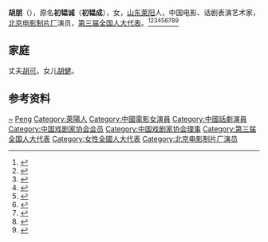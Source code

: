 '''胡朋'''（{{bd|1916年||2004年}}），原名'''初韫诚'''（'''初韫成'''），女，[[山东|山东]][[莱阳|莱阳]]人，中国电影、话剧表演艺术家，[[北京电影制片厂|北京电影制片厂]]演员，[[第三届全国人大代表|第三届全国人大代表]]。<ref>{{Cite book|title=华夏妇女名人词典|author=周行健主编|publisher=华夏出版社|year=1988|isbn=|location=北京|pages=}}</ref><ref>{{Cite book|title=古今中外女名人辞典|author=中国妇女管理干部学院编|publisher=中国广播电视出版社|year=1989|isbn=|location=北京|pages=}}</ref><ref>{{Cite book|title=中华当代文化名人大辞典|author=张品兴, 殷登祥, 陈有进等主编|publisher=中国广播电视出版社|year=1992|isbn=9787504315137|location=北京|pages=}}</ref><ref>{{Cite book|title=20世纪中华人物名字号辞典|author=周家珍编著|publisher=法律出版社|year=2000|isbn=9787503628320|location=北京|pages=}}</ref><ref>{{Cite book|title=中外影视大辞典|author=汪流主编; 王志敏, 陈山, 张会军等副主编|publisher=中国广播电视出版社|year=2001|isbn=|location=北京|pages=}}</ref><ref>{{Cite book|title=中国当代文艺名人辞典|author=谷向阳, 王庆新主编|publisher=学苑出版社|year=1994|isbn=|location=北京|pages=}}</ref><ref>{{Cite book|title=中国电影电视艺术家辞典|author=何厚桢主编|publisher=中国学术期刊（光盘版）电子杂志社|year=2007|isbn=|location=北京|pages=}}</ref><ref>{{Cite book|title=二十世纪中国名人辞典|author=蔡开松, 于信凤主编; 曾卓明, 周溯源, 赵书刚副主编|publisher=辽宁人民出版社|year=1991|isbn=|location=沈阳|pages=}}</ref><ref>{{Cite book|title=中华人民共和国职官志|author=何虎生, 李耀东, 向常福主编|publisher=中国社会出版社|year=2003|isbn=9787800883934|location=北京|pages=}}</ref>

== 家庭 ==
丈夫[[胡可_(剧作家)|胡可]]。女儿[[胡健|胡健]]。

== 参考资料 ==
{{reflist}}

{{中国人物小作品}}
{{中国电影金凤凰奖}}
{{中华全国民主妇女联合会第二届执行委员会}}
{{中国戏剧家协会第三届理事会}}
{{中国戏剧家协会第四届理事会}}

{{Authority control}}
{{DEFAULTSORT:Hu胡}}
[[Category:初姓|~]]
[[Category:胡姓|Peng]]
[[Category:萊陽人|Category:萊陽人]]
[[Category:中國電影女演員|Category:中國電影女演員]]
[[Category:中國話劇演員|Category:中國話劇演員]]
[[Category:中国戏剧家协会会员|Category:中国戏剧家协会会员]]
[[Category:中国戏剧家协会理事|Category:中国戏剧家协会理事]]
[[Category:第三届全国人大代表|Category:第三届全国人大代表]]
[[Category:女性全國人大代表|Category:女性全國人大代表]]
[[Category:北京电影制片厂演员|Category:北京电影制片厂演员]]
